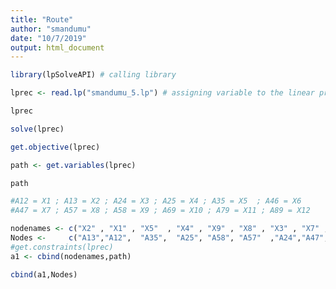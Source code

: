 ---
title: "Route"
author: "smandumu"
date: "10/7/2019"
output: html_document
---
```{r}
library(lpSolveAPI) # calling library 

lprec <- read.lp("smandumu_5.lp") # assigning variable to the linear program file.

lprec

solve(lprec)

get.objective(lprec)

path <- get.variables(lprec)

path

#A12 = X1 ; A13 = X2 ; A24 = X3 ; A25 = X4 ; A35 = X5  ; A46 = X6
#A47 = X7 ; A57 = X8 ; A58 = X9 ; A69 = X10 ; A79 = X11 ; A89 = X12

nodenames <- c("X2" , "X1" , "X5"  , "X4" , "X9" , "X8" , "X3" , "X7" , "X6" , "X12" , "X11" , "X10")
Nodes <-     c("A13","A12",  "A35",  "A25", "A58", "A57"  ,"A24","A47", "A46","A89","A79","A89" )
#get.constraints(lprec)
a1 <- cbind(nodenames,path)

cbind(a1,Nodes)

```

<!-- ```{r setup, include=FALSE} -->
<!-- knitr::opts_chunk$set(echo = TRUE) -->
<!-- ``` -->

<!-- ## R Markdown -->

<!-- This is an R Markdown document. Markdown is a simple formatting syntax for authoring HTML, PDF, and MS Word documents. For more details on using R Markdown see <http://rmarkdown.rstudio.com>. -->

<!-- When you click the **Knit** button a document will be generated that includes both content as well as the output of any embedded R code chunks within the document. You can embed an R code chunk like this: -->

<!-- ```{r cars} -->
<!-- summary(cars) -->
<!-- ``` -->

<!-- ## Including Plots -->

<!-- You can also embed plots, for example: -->

<!-- ```{r pressure, echo=FALSE} -->
<!-- plot(pressure) -->
<!-- ``` -->

<!-- Note that the `echo = FALSE` parameter was added to the code chunk to prevent printing of the R code that generated the plot. -->
